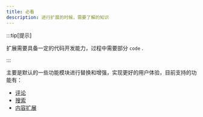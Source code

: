 ```yaml
---
title: 必看
description: 进行扩展的时候，需要了解的知识
---
```


:::tip[提示]

扩展需要具备一定的代码开发能力，过程中需要部分 `code` .

:::


主要是默认的一些功能模块进行替换和增强，实现更好的用户体验，目前支持的功能有：

- [评论](/extend/comment)
- [搜索](/extend/search)
- [内容扩展](/extend/content)